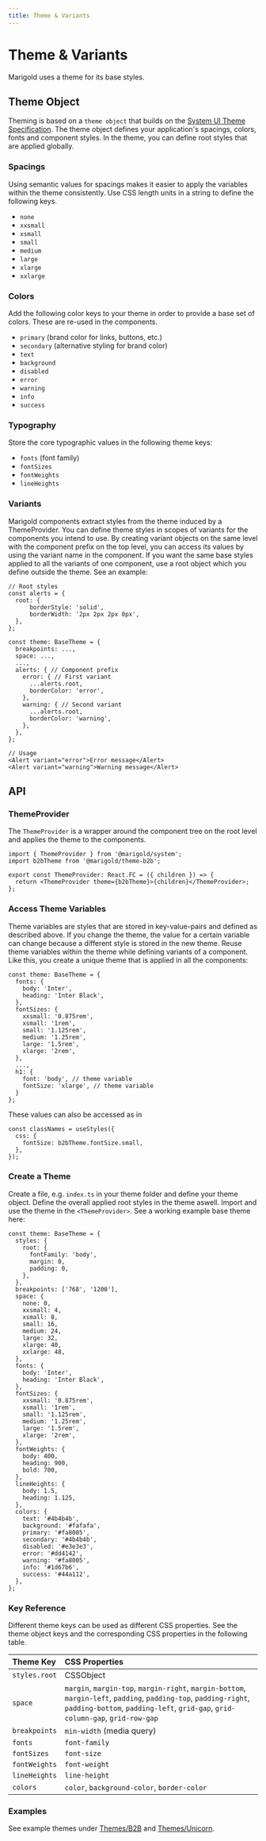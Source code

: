 ```yaml
---
title: Theme & Variants
---
```


# Theme & Variants

Marigold uses a theme for its base styles.

## Theme Object

Theming is based on a `theme object` that builds on the [System UI Theme Specification](https://system-ui.com/theme/).
The theme object defines your application's spacings, colors, fonts and component styles. In the theme, you can define root styles that are applied globally.

### Spacings

Using semantic values for spacings makes it easier to apply the variables within the theme consistently. Use CSS length units in a string to define the following keys.

- `none`
- `xxsmall`
- `xsmall`
- `small`
- `medium`
- `large`
- `xlarge`
- `xxlarge`

### Colors

Add the following color keys to your theme in order to provide a base set of colors. These are re-used in the components.

- `primary` (brand color for links, buttons, etc.)
- `secondary` (alternative styling for brand color)
- `text`
- `background`
- `disabled`
- `error`
- `warning`
- `info`
- `success`

### Typography

Store the core typographic values in the following theme keys:

- `fonts` (font family)
- `fontSizes`
- `fontWeights`
- `lineHeights`

### Variants

Marigold components extract styles from the theme induced by a ThemeProvider. You can define theme styles in scopes of variants for the components
you intend to use. By creating variant objects on the same level with the component prefix on the top level, you can access its values by using the
variant name in the component. If you want the same base styles applied to all the variants of one component, use a root object which you define outside the
theme. See an example:

```tsx onlyCode
// Root styles
const alerts = {
  root: {
      borderStyle: 'solid',
      borderWidth: '2px 2px 2px 0px',
  },
};

const theme: BaseTheme = {
  breakpoints: ...,
  space: ...,
  ...,
  alerts: { // Component prefix
    error: { // First variant
      ...alerts.root,
      borderColor: 'error',
    },
    warning: { // Second variant
      ...alerts.root,
      borderColor: 'warning',
    },
  },
};

// Usage
<Alert variant="error">Error message</Alert>
<Alert variant="warning">Warning message</Alert>
```

## API

### ThemeProvider

The `ThemeProvider` is a wrapper around the component tree on the root level and applies the theme to the components.

```tsx onlyCode
import { ThemeProvider } from '@marigold/system';
import b2bTheme from '@marigold/theme-b2b';

export const ThemeProvider: React.FC = ({ children }) => {
  return <ThemeProvider theme={b2bTheme}>{children}</ThemeProvider>;
};
```

### Access Theme Variables

Theme variables are styles that are stored in key-value-pairs and defined as described above.
If you change the theme, the value for a certain variable can change because a different style is stored in the new theme.
Reuse theme variables within the theme while defining variants of a component. Like this, you create a unique theme that is applied in all the components:

```tsx onlyCode
const theme: BaseTheme = {
  fonts: {
    body: 'Inter',
    heading: 'Inter Black',
  },
  fontSizes: {
    xxsmall: '0.875rem',
    xsmall: '1rem',
    small: '1.125rem',
    medium: '1.25rem',
    large: '1.5rem',
    xlarge: '2rem',
  },
  ...,
  h1: {
    font: 'body', // theme variable
    fontSize: 'xlarge', // theme variable
  }
};
```

These values can also be accessed as in

```tsx onlyCode
const classNames = useStyles({
  css: {
    fontSize: b2bTheme.fontSize.small,
  },
});
```

### Create a Theme

Create a file, e.g. `index.ts` in your theme folder and define your theme object.
Define the overall applied root styles in the theme aswell.
Import and use the theme in the `<ThemeProvider>`.
See a working example base theme here:

```tsx onlyCode
const theme: BaseTheme = {
  styles: {
    root: {
      fontFamily: 'body',
      margin: 0,
      padding: 0,
    },
  },
  breakpoints: ['768', '1200'],
  space: {
    none: 0,
    xxsmall: 4,
    xsmall: 8,
    small: 16,
    medium: 24,
    large: 32,
    xlarge: 40,
    xxlarge: 48,
  },
  fonts: {
    body: 'Inter',
    heading: 'Inter Black',
  },
  fontSizes: {
    xxsmall: '0.875rem',
    xsmall: '1rem',
    small: '1.125rem',
    medium: '1.25rem',
    large: '1.5rem',
    xlarge: '2rem',
  },
  fontWeights: {
    body: 400,
    heading: 900,
    bold: 700,
  },
  lineHeights: {
    body: 1.5,
    heading: 1.125,
  },
  colors: {
    text: '#4b4b4b',
    background: '#fafafa',
    primary: '#fa8005',
    secondary: '#4b4b4b',
    disabled: '#e3e3e3',
    error: '#dd4142',
    warning: '#fa8005',
    info: '#1d67b6',
    success: '#44a112',
  },
};
```

### Key Reference

Different theme keys can be used as different CSS properties.
See the theme object keys and the corresponding CSS properties in the following table.

| Theme Key     | CSS Properties                                                                                                                                                                                     |
| :------------ | :------------------------------------------------------------------------------------------------------------------------------------------------------------------------------------------------- |
| `styles.root` | CSSObject                                                                                                                                                                                          |
| `space`       | `margin`, `margin-top`, `margin-right`, `margin-bottom`, `margin-left`, `padding`, `padding-top`, `padding-right`, `padding-bottom`, `padding-left`, `grid-gap`, `grid-column-gap`, `grid-row-gap` |
| `breakpoints` | `min-width` (media query)                                                                                                                                                                          |
| `fonts`       | `font-family `                                                                                                                                                                                     |
| `fontSizes`   | `font-size`                                                                                                                                                                                        |
| `fontWeights` | `font-weight`                                                                                                                                                                                      |
| `lineHeights` | `line-height`                                                                                                                                                                                      |
| `colors`      | `color`, `background-color`, `border-color`                                                                                                                                                        |

### Examples

See example themes under [Themes/B2B](/themes/b2b) and [Themes/Unicorn](/themes/unicorn).
